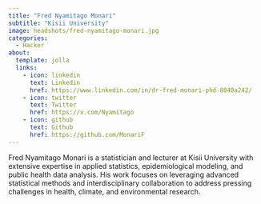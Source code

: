 ```yaml
---
title: "Fred Nyamitago Monari"
subtitle: "Kisii University"
image: headshots/fred-nyamitago-monari.jpg
categories:
  - Hacker
about:
  template: jolla
  links:
    - icon: linkedin
      text: Linkedin
      href: https://www.linkedin.com/in/dr-fred-monari-phd-8840a242/
    - icon: twitter
      text: Twitter
      href: https://x.com/Nyamitago
    - icon: github
      text: Github
      href: https://github.com/MonariF
---
```


Fred Nyamitago Monari is a statistician and lecturer at Kisii University with extensive expertise in applied statistics, epidemiological modeling, and public health data analysis. His work focuses on leveraging advanced statistical methods and interdisciplinary collaboration to address pressing challenges in health, climate, and environmental research.
